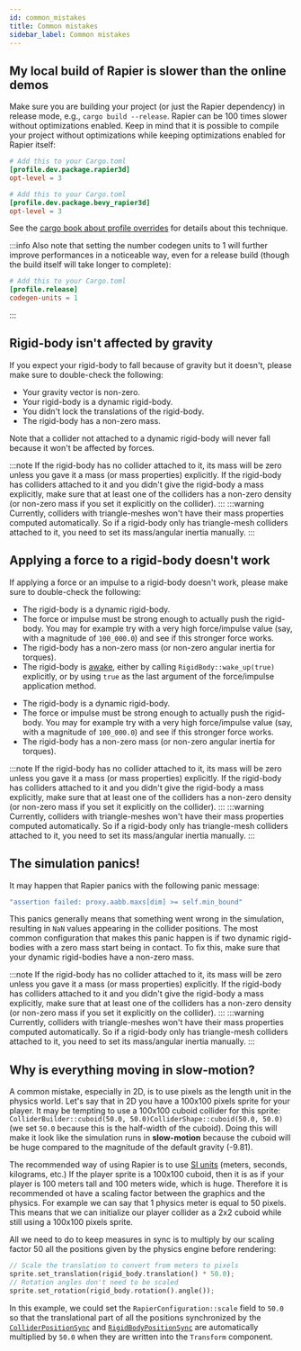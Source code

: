 ```yaml
---
id: common_mistakes
title: Common mistakes
sidebar_label: Common mistakes
---
```



## My local build of Rapier is slower than the online demos
Make sure you are building your project (or just the Rapier dependency) in release mode, e.g., `cargo build --release`.
Rapier can be 100 times slower without optimizations enabled. Keep in mind that it is possible to compile your project
without optimizations while keeping optimizations enabled for Rapier itself:

<rapier>

```toml
# Add this to your Cargo.toml
[profile.dev.package.rapier3d]
opt-level = 3
```

</rapier>
<bevy>

```toml
# Add this to your Cargo.toml
[profile.dev.package.bevy_rapier3d]
opt-level = 3
```

</bevy>

See the [cargo book about profile overrides](https://doc.rust-lang.org/cargo/reference/profiles.html#overrides) for
details about this technique.

:::info
Also note that setting the number codegen units to 1 will further improve performances in a noticeable way, even for a
release build (though the build itself will take longer to complete):
```toml
# Add this to your Cargo.toml
[profile.release]
codegen-units = 1
```
:::

## Rigid-body isn't affected by gravity
If you expect your rigid-body to fall because of gravity but it doesn't, please make sure to double-check
the following:
- Your gravity vector is non-zero.
- Your rigid-body is a dynamic rigid-body.
- You didn't lock the translations of the rigid-body.
- The rigid-body has a non-zero mass.

Note that a collider not attached to a dynamic rigid-body will never fall because it won't be affected by forces.
  
:::note
If the rigid-body has no collider attached to it, its mass will be zero unless you gave it a mass (or mass properties)
explicitly. If the rigid-body has colliders attached to it and you didn't give the rigid-body a mass explicitly, make
sure that at least one of the colliders has a non-zero density (or non-zero mass if you set it explicitly on the
collider).
:::
:::warning
Currently, colliders with triangle-meshes won't have their mass properties computed automatically. So if a rigid-body
only has triangle-mesh colliders attached to it, you need to set its mass/angular inertia manually.
:::

## Applying a force to a rigid-body doesn't work
If applying a force or an impulse to a rigid-body doesn't work, please make sure to double-check the following:

<rapier>

- The rigid-body is a dynamic rigid-body.
- The force or impulse must be strong enough to actually push the rigid-body. You may for example try with a very
      high force/impulse value (say, with a magnitude of `100_000.0`) and see if this stronger force works.
- The rigid-body has a non-zero mass (or non-zero angular inertia for torques).
- The rigid-body is [awake](rigid_bodies#sleeping), either by calling `RigidBody::wake_up(true)` explicitly, or by using `true` as the
  last argument of the force/impulse application method.
  
</rapier>


<bevy>

- The rigid-body is a dynamic rigid-body.
- The force or impulse must be strong enough to actually push the rigid-body. You may for example try with a very
  high force/impulse value (say, with a magnitude of `100_000.0`) and see if this stronger force works.
- The rigid-body has a non-zero mass (or non-zero angular inertia for torques).

</bevy>

:::note
If the rigid-body has no collider attached to it, its mass will be zero unless you gave it a mass (or mass properties)
explicitly. If the rigid-body has colliders attached to it and you didn't give the rigid-body a mass explicitly, make
sure that at least one of the colliders has a non-zero density (or non-zero mass if you set it explicitly on the
collider).
:::
:::warning
Currently, colliders with triangle-meshes won't have their mass properties computed automatically. So if a rigid-body
only has triangle-mesh colliders attached to it, you need to set its mass/angular inertia manually.
:::

## The simulation panics!
It may happen that Rapier panics with the following panic message:
```rust
"assertion failed: proxy.aabb.maxs[dim] >= self.min_bound"
```
This panics generally means that something went wrong in the simulation, resulting in `NaN` values appearing in the
collider positions. The most common configuration that makes this panic happen is if two dynamic rigid-bodies with 
a zero mass start being in contact. To fix this, make sure that your dynamic rigid-bodies have a non-zero mass.

:::note
If the rigid-body has no collider attached to it, its mass will be zero unless you gave it a mass (or mass properties)
explicitly. If the rigid-body has colliders attached to it and you didn't give the rigid-body a mass explicitly, make
sure that at least one of the colliders has a non-zero density (or non-zero mass if you set it explicitly on the
collider).
:::
:::warning
Currently, colliders with triangle-meshes won't have their mass properties computed automatically. So if a rigid-body
only has triangle-mesh colliders attached to it, you need to set its mass/angular inertia manually.
:::


## Why is everything moving in slow-motion?
A common mistake, especially in 2D, is to use pixels as the length unit in the physics world. Let's say that in 2D
you have a 100x100 pixels sprite for your player. It may be tempting to use a 100x100 cuboid collider for this
sprite: <rapier>`ColliderBuilder::cuboid(50.0, 50.0)`</rapier><bevy>`ColliderShape::cuboid(50.0, 50.0)`</bevy> (we set `50.0`
because this is the half-width of the cuboid). Doing this will make it look like the simulation runs in __slow-motion__
because the cuboid will be huge compared to the magnitude of the default gravity (-9.81).

The recommended way of using Rapier is to use [SI units](https://en.wikipedia.org/wiki/International_System_of_Units)
(meters, seconds, kilograms, etc.) If the player sprite is a 100x100 cuboid, then it is as if your player is 100 meters
tall and 100 meters wide, which is huge. Therefore it is recommended ot have a scaling factor between the graphics
and the physics. For example we can say that 1 physics meter is equal to 50 pixels. This means that we can
initialize our player collider as a 2x2 cuboid while still using a 100x100 pixels sprite.

<rapier>

All we need to do to keep measures in sync is to multiply by our scaling factor 50 all the positions given by the
physics engine before rendering:

```rust
// Scale the translation to convert from meters to pixels
sprite.set_translation(rigid_body.translation() * 50.0);
// Rotation angles don't need to be scaled
sprite.set_rotation(rigid_body.rotation().angle());
```

</rapier>
<bevy>

In this example, we could set the `RapierConfiguration::scale` field to `50.0` so that the translational part of 
all the positions synchronized by the [`ColliderPositionSync`](colliders#sync-with-bevy-transform) and
[`RigidBodyPositionSync`](rigid_bodies#sync-with-bevy-transform) are automatically multiplied by `50.0` when
they are written into the `Transform` component.

</bevy>